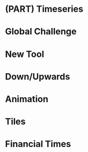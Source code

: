 # (PART) Timeseries {-}


# Global Challenge


# New Tool


# Down/Upwards


# Animation


# Tiles


# Financial Times
